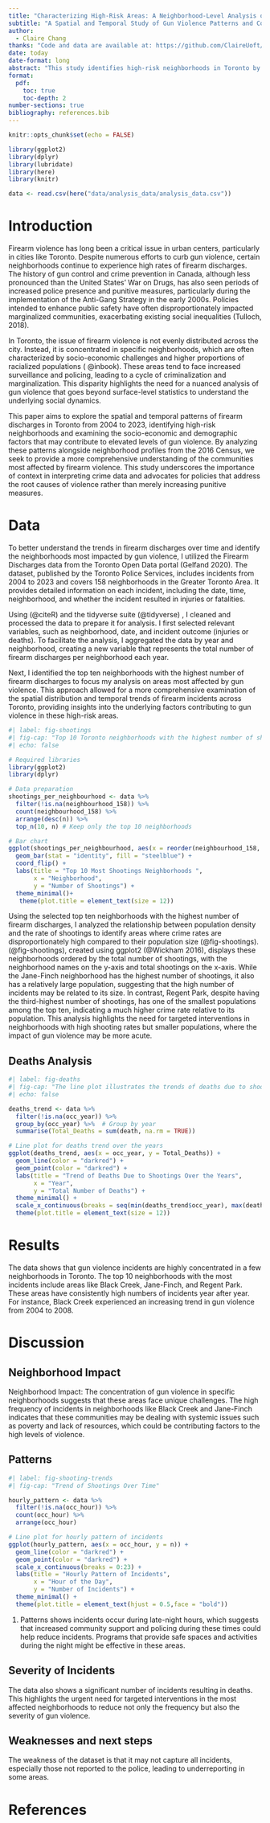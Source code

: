 ```yaml
---
title: "Characterizing High-Risk Areas: A Neighborhood-Level Analysis of Gun Violence Patterns in Toronto"
subtitle: "A Spatial and Temporal Study of Gun Violence Patterns and Community Impact from 2004 to 2024"
author: 
  - Claire Chang
thanks: "Code and data are available at: https://github.com/ClaireUoft/Gun_Violence_in_Toronto."
date: today
date-format: long
abstract: "This study identifies high-risk neighborhoods in Toronto by analyzing the spatial and temporal distribution of firearm discharges from 2004 to 2023. Our findings reveal that gun violence is highly concentrated in specific areas, with a significant increase in incidents during late-night hours. The results underscore the need for targeted interventions in these high-risk communities to mitigate gun violence and enhance public safety. This analysis provides critical insights into the spatial patterns of gun violence, highlighting areas that require focused policy efforts and community support"
format: 
  pdf:
    toc: true
    toc-depth: 2    
number-sections: true
bibliography: references.bib
---
```


```r
knitr::opts_chunk$set(echo = FALSE)

library(ggplot2)
library(dplyr)
library(lubridate)
library(here)
library(knitr)

data <- read.csv(here("data/analysis_data/analysis_data.csv"))


```

# Introduction

Firearm violence has long been a critical issue in urban centers, particularly in cities like Toronto. Despite numerous efforts to curb gun violence, certain neighborhoods continue to experience high rates of firearm discharges. The history of gun control and crime prevention in Canada, although less pronounced than the United States' War on Drugs, has also seen periods of increased police presence and punitive measures, particularly during the implementation of the Anti-Gang Strategy in the early 2000s. Policies intended to enhance public safety have often disproportionately impacted marginalized communities, exacerbating existing social inequalities (Tulloch, 2018). 

In Toronto, the issue of firearm violence is not evenly distributed across the city. Instead, it is concentrated in specific neighborhoods, which are often characterized by socio-economic challenges and higher proportions of racialized populations ( @inbook). These areas tend to face increased surveillance and policing, leading to a cycle of criminalization and marginalization. This disparity highlights the need for a nuanced analysis of gun violence that goes beyond surface-level statistics to understand the underlying social dynamics.

This paper aims to explore the spatial and temporal patterns of firearm discharges in Toronto from 2004 to 2023, identifying high-risk neighborhoods and examining the socio-economic and demographic factors that may contribute to elevated levels of gun violence. By analyzing these patterns alongside neighborhood profiles from the 2016 Census, we seek to provide a more comprehensive understanding of the communities most affected by firearm violence. This study underscores the importance of context in interpreting crime data and advocates for policies that address the root causes of violence rather than merely increasing punitive measures.

# Data {#sec-data}

To better understand the trends in firearm discharges over time and identify the neighborhoods most impacted by gun violence, I utilized the Firearm Discharges data from the Toronto Open Data portal (Gelfand 2020). The dataset, published by the Toronto Police Services, includes incidents from 2004 to 2023 and covers 158 neighborhoods in the Greater Toronto Area. It provides detailed information on each incident, including the date, time, neighborhood, and whether the incident resulted in injuries or fatalities.

Using (@citeR) and the tidyverse suite (@tidyverse) , I cleaned and processed the data to prepare it for analysis. I first selected relevant variables, such as neighborhood, date, and incident outcome (injuries or deaths). To facilitate the analysis, I aggregated the data by year and neighborhood, creating a new variable that represents the total number of firearm discharges per neighborhood each year.

Next, I identified the top ten neighborhoods with the highest number of firearm discharges to focus my analysis on areas most affected by gun violence. This approach allowed for a more comprehensive examination of the spatial distribution and temporal trends of firearm incidents across Toronto, providing insights into the underlying factors contributing to gun violence in these high-risk areas.

```r
#| label: fig-shootings
#| fig-cap: "Top 10 Toronto neighborhoods with the highest number of shootings from 2004 to 2023"
#| echo: false

# Required libraries
library(ggplot2)
library(dplyr)

# Data preparation
shootings_per_neighbourhood <- data %>%
  filter(!is.na(neighbourhood_158)) %>%
  count(neighbourhood_158) %>%
  arrange(desc(n)) %>%
  top_n(10, n) # Keep only the top 10 neighborhoods

# Bar chart
ggplot(shootings_per_neighbourhood, aes(x = reorder(neighbourhood_158, n), y = n)) +
  geom_bar(stat = "identity", fill = "steelblue") +
  coord_flip() +
  labs(title = "Top 10 Most Shootings Neighborhoods ",
       x = "Neighborhood",
       y = "Number of Shootings") +
  theme_minimal()+
   theme(plot.title = element_text(size = 12)) 

```


Using the selected top ten neighborhoods with the highest number of firearm discharges, I analyzed the relationship between population density and the rate of shootings to identify areas where crime rates are disproportionately high compared to their population size (@fig-shootings).  (@fig-shootings), created using ggplot2 (@Wickham 2016), displays these neighborhoods ordered by the total number of shootings, with the neighborhood names on the y-axis and total shootings on the x-axis. While the Jane-Finch neighborhood has the highest number of shootings, it also has a relatively large population, suggesting that the high number of incidents may be related to its size. In contrast, Regent Park, despite having the third-highest number of shootings, has one of the smallest populations among the top ten, indicating a much higher crime rate relative to its population. This analysis highlights the need for targeted interventions in neighborhoods with high shooting rates but smaller populations, where the impact of gun violence may be more acute.

## Deaths Analysis {#sec-death-analysis}
```r
#| label: fig-deaths
#| fig-cap: "The line plot illustrates the trends of deaths due to shootings in Toronto from 2004 to 2024"
#| echo: false

deaths_trend <- data %>%
  filter(!is.na(occ_year)) %>%  
  group_by(occ_year) %>%  # Group by year
  summarise(Total_Deaths = sum(death, na.rm = TRUE))  

# Line plot for deaths trend over the years
ggplot(deaths_trend, aes(x = occ_year, y = Total_Deaths)) +
  geom_line(color = "darkred") + 
  geom_point(color = "darkred") + 
  labs(title = "Trend of Deaths Due to Shootings Over the Years",
       x = "Year",
       y = "Total Number of Deaths") +
  theme_minimal() +
  scale_x_continuous(breaks = seq(min(deaths_trend$occ_year), max(deaths_trend$occ_year), by = 2)) +
  theme(plot.title = element_text(size = 12)) 
```


# Results
The data shows that gun violence incidents are highly concentrated in a few neighborhoods in Toronto. The top 10 neighborhoods with the most incidents include areas like Black Creek, Jane-Finch, and Regent Park. These areas have consistently high numbers of incidents year after year. For instance, Black Creek experienced an increasing trend in gun violence from 2004 to 2008.

# Discussion

## Neighborhood Impact

Neighborhood Impact: The concentration of gun violence in specific neighborhoods suggests that these areas face unique challenges. The high frequency of incidents in neighborhoods like Black Creek and Jane-Finch indicates that these communities may be dealing with systemic issues such as poverty and lack of resources, which could be contributing factors to the high levels of violence.

## Patterns

```r

#| label: fig-shooting-trends
#| fig-cap: "Trend of Shootings Over Time"

hourly_pattern <- data %>%
  filter(!is.na(occ_hour)) %>%  
  count(occ_hour) %>%           
  arrange(occ_hour)             

# Line plot for hourly pattern of incidents
ggplot(hourly_pattern, aes(x = occ_hour, y = n)) +
  geom_line(color = "darkred") + 
  geom_point(color = "darkred") + 
  scale_x_continuous(breaks = 0:23) +       
  labs(title = "Hourly Pattern of Incidents",
       x = "Hour of the Day",
       y = "Number of Incidents") +
  theme_minimal() +
  theme(plot.title = element_text(hjust = 0.5,face = "bold"))           

```

(@fig-shooting-trends) Patterns shows incidents occur during late-night hours, which suggests that increased community support and policing during these times could help reduce incidents. Programs that provide safe spaces and activities during the night might be effective in these areas.

## Severity of Incidents

The data also shows a significant number of incidents resulting in deaths. This highlights the urgent need for targeted interventions in the most affected neighborhoods to reduce not only the frequency but also the severity of gun violence.

## Weaknesses and next steps

The weakness of the dataset is that it may not capture all incidents, especially those not reported to the police, leading to underreporting in some areas.

\newpage

# References
